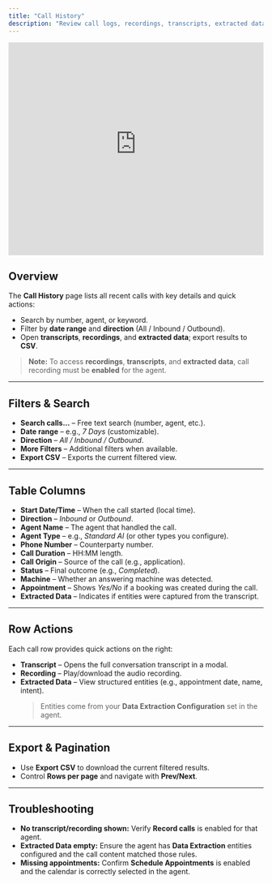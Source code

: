 ```yaml
---
title: "Call History"
description: "Review call logs, recordings, transcripts, extracted data, and export your results."
---
```


<div style={{
  border: "2px solid #e5e7eb",
  borderRadius: "12px",
  padding: "8px",
  boxShadow: "0 4px 12px rgba(0, 0, 0, 0.10)",
  maxWidth: "100%",
  overflow: "hidden",
  backgroundColor: "#000",
  marginBottom: "1.5rem"
}}>
  <iframe
    width="100%"
    height="420"
    src="https://www.youtube-nocookie.com/embed/CS5QQ2ZboQU"
    title="Call History Tutorial"
    frameBorder="0"
    loading="lazy"
    referrerPolicy="strict-origin-when-cross-origin"
    allow="accelerometer; autoplay; clipboard-write; encrypted-media; gyroscope; picture-in-picture; web-share"
    allowFullScreen
  ></iframe>
</div>

## Overview
The **Call History** page lists all recent calls with key details and quick actions:
- Search by number, agent, or keyword.
- Filter by **date range** and **direction** (All / Inbound / Outbound).
- Open **transcripts**, **recordings**, and **extracted data**; export results to **CSV**.

> **Note:** To access **recordings**, **transcripts**, and **extracted data**, call recording must be **enabled** for the agent.

---

## Filters & Search
- **Search calls…** – Free text search (number, agent, etc.).
- **Date range** – e.g., *7 Days* (customizable).
- **Direction** – *All / Inbound / Outbound*.
- **More Filters** – Additional filters when available.
- **Export CSV** – Exports the current filtered view.

---

## Table Columns
- **Start Date/Time** – When the call started (local time).
- **Direction** – *Inbound* or *Outbound*.
- **Agent Name** – The agent that handled the call.
- **Agent Type** – e.g., *Standard AI* (or other types you configure).
- **Phone Number** – Counterparty number.
- **Call Duration** – HH:MM length.
- **Call Origin** – Source of the call (e.g., application).
- **Status** – Final outcome (e.g., *Completed*).
- **Machine** – Whether an answering machine was detected.
- **Appointment** – Shows *Yes/No* if a booking was created during the call.
- **Extracted Data** – Indicates if entities were captured from the transcript.

---

## Row Actions
Each call row provides quick actions on the right:
- **Transcript** – Opens the full conversation transcript in a modal.
- **Recording** – Play/download the audio recording.
- **Extracted Data** – View structured entities (e.g., appointment date, name, intent).  
  > Entities come from your **Data Extraction Configuration** set in the agent.

---

## Export & Pagination
- Use **Export CSV** to download the current filtered results.
- Control **Rows per page** and navigate with **Prev/Next**.

---

## Troubleshooting
- **No transcript/recording shown:** Verify **Record calls** is enabled for that agent.
- **Extracted Data empty:** Ensure the agent has **Data Extraction** entities configured and the call content matched those rules.
- **Missing appointments:** Confirm **Schedule Appointments** is enabled and the calendar is correctly selected in the agent.


